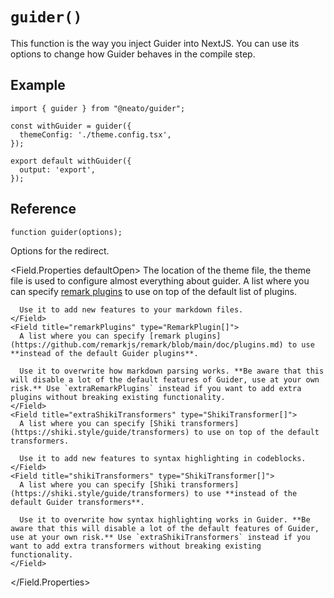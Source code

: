 # `guider()`

This function is the way you inject Guider into NextJS. You can use its options
to change how Guider behaves in the compile step.


## Example

```tsx title="/next.config.mjs"
import { guider } from "@neato/guider";

const withGuider = guider({
  themeConfig: './theme.config.tsx',
});

export default withGuider({
  output: 'export',
});
```


## Reference

```tsx
function guider(options);
```

<Field title="options" type="DirectoryOptions" required>
  Options for the redirect.

  <Field.Properties defaultOpen>
    <Field title="themeConfig" type="string" required>
      The location of the theme file, the theme file is used to configure almost everything about guider.
    </Field>
    <Field title="extraRemarkPlugins" type="RemarkPlugin[]">
      A list where you can specify [remark plugins](https://github.com/remarkjs/remark/blob/main/doc/plugins.md) to use on top of the default list of plugins.

      Use it to add new features to your markdown files.
    </Field>
    <Field title="remarkPlugins" type="RemarkPlugin[]">
      A list where you can specify [remark plugins](https://github.com/remarkjs/remark/blob/main/doc/plugins.md) to use **instead of the default Guider plugins**.

      Use it to overwrite how markdown parsing works. **Be aware that this will disable a lot of the default features of Guider, use at your own risk.** Use `extraRemarkPlugins` instead if you want to add extra plugins without breaking existing functionality.
    </Field>
    <Field title="extraShikiTransformers" type="ShikiTransformer[]">
      A list where you can specify [Shiki transformers](https://shiki.style/guide/transformers) to use on top of the default transformers.

      Use it to add new features to syntax highlighting in codeblocks.
    </Field>
    <Field title="shikiTransformers" type="ShikiTransformer[]">
      A list where you can specify [Shiki transformers](https://shiki.style/guide/transformers) to use **instead of the default Guider transformers**.

      Use it to overwrite how syntax highlighting works in Guider. **Be aware that this will disable a lot of the default features of Guider, use at your own risk.** Use `extraShikiTransformers` instead if you want to add extra transformers without breaking existing functionality.
    </Field>
  </Field.Properties>
</Field>
